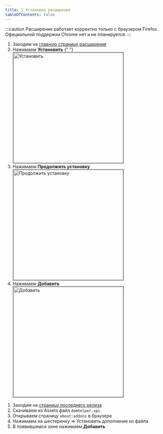 ```yaml
---
title: 🔧 Установка расширения
tableOfContents: false
---
```



:::caution
Расширение работает корректно только с браузером Firefox. Официальной поддержки Chrome нет и не планируется.
:::

<Tabs>

<TabItem label="Автоматически" icon="setting">

1.  Заходим на [главную страницу расширения](https://authfailed.github.io/domru-helper/)
2.  Нажимаем **Установить**
    {" "}
    <img
      src="/domru-helper/images/setup-install.png"
      alt="Установить"
      width="350px"
      style="border: 2px solid grey;"
    />
3.  Нажимаем **Продолжить установку**
    <img
      src="/domru-helper/images/setup-continueinstall.png"
      alt="Продолжить установку"
      width="350px"
      style="border: 2px solid grey;"
    />
4.  Нажимаем **Добавить**
    <img
      src="/domru-helper/images/setup-add.png"
      alt="Добавить"
      width="350px"
      style="border: 2px solid grey;"
    />

</TabItem>

<TabItem label="Вручную" icon="setting">

1. Заходим на [страницу последнего релиза](https://github.com/AuthFailed/domru-helper/releases/latest)
2. Скачиваем из Assets файл `domhelper.xpi`
3. Открываем страницу `about:addons` в браузере
4. Нажимаем на шестеренку => Установить дополнение из файла
5. В появившемся окне нажимаем **Добавить**

</TabItem>

</Tabs>
